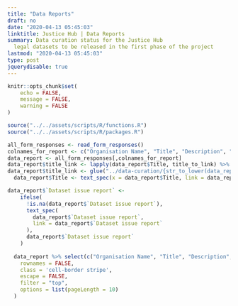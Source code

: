 ```yaml
---
title: "Data Reports"
draft: no
date: "2020-04-13 05:45:03"
linktitle: Justice Hub | Data Reports
summary: Data curation status for the Justice Hub
  legal datasets to be released in the first phase of the project
lastmod: "2020-04-13 05:45:03"
type: post
jquerydisable: true
---
```


```r
knitr::opts_chunk$set(
	echo = FALSE,
	message = FALSE,
	warning = FALSE
)
```

```r
source("../../assets/scripts/R/functions.R")
source("../../assets/scripts/R/packages.R")
```

```r
all_form_responses <- read_form_responses()
colnames_for_report <- c("Organisation Name", "Title", "Description", "Dataset issue report", "Data Issue Status","org_alias")
data_report <- all_form_responses[,colnames_for_report]
data_report$title_link <- lapply(data_report$Title, title_to_link) %>% unlist()
data_report$title_link <- glue("../data-curation/{str_to_lower(data_report$org_alias)}/{data_report$title_link}")
  data_report$Title <- text_spec(x = data_report$Title, link = data_report$title_link)

data_report$`Dataset issue report` <-
    ifelse(
      !is.na(data_report$`Dataset issue report`),
      text_spec(
        data_report$`Dataset issue report`,
        link = data_report$`Dataset issue report`
      ),
      data_report$`Dataset issue report`
    )
  
  data_report %>% select(c("Organisation Name", "Title", "Description", "Dataset issue report", "Data Issue Status")) %>% DT::datatable(
    rownames = FALSE,
    class = 'cell-border stripe',
    escape = FALSE,
    filter = "top",
    options = list(pageLength = 10)
  )
```

